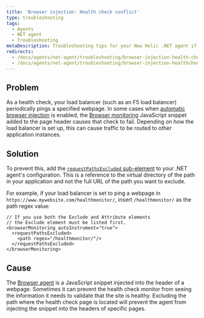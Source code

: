 ```yaml
---
title: 'Browser injection: Health check conflict'
type: troubleshooting
tags:
  - Agents
  - NET agent
  - Troubleshooting
metaDescription: Troubleshooting tips for your New Relic .NET agent if your webpage health check is failing.
redirects:
  - /docs/agents/net-agent/troubleshooting/browser-injection-health-check-conflict
  - /docs/agents/net-agent/troubleshooting/browser-injection-healthcheck-conflict
---
```


## Problem

As a health check, your load balancer (such as an F5 load balancer) periodically pings a specified webpage. In some cases when [automatic browser injection](/docs/agents/net-agent/additional-installation/new-relic-browser-net-agent) is enabled, the [Browser monitoring](/docs/browser/new-relic-browser/getting-started/introduction-new-relic-browser) JavaScript snippet added to the page header causes that check to fail. Depending on how the load balancer is set up, this can cause traffic to be routed to other application instances.

## Solution

To prevent this, add the [`requestPathsExcluded` sub-element](/docs/agents/net-agent/configuration/net-agent-configuration#browser-path-exclusion) to your .NET agent's configuration. This is a reference to the virtual directory of the path in your application and not the full URL of the path you want to exclude.

For example, if your load balancer is set to ping a webpage in `https://www.mywebsite.com/healthmonitor/`, insert `/healthmonitor/` as the path regex value:

```
// If you use both the Exclude and Attribute elements
// the Exclude element must be listed first.
<browserMonitoring autoInstrument="true">
  <requestPathsExcluded>
    <path regex="/healthmonitor/"/>
  </requestPathsExcluded>
</browserMonitoring>
```

## Cause

The [Browser agent](/docs/browser/new-relic-browser/installation/install-new-relic-browser-agent) is a JavaScript snippet injected into the header of a webpage. Sometimes it can prevent the health check monitor from seeing the information it needs to validate that the site is healthy. Excluding the path where the health check page is located will prevent the agent from injecting the snippet into the headers of specific pages.
